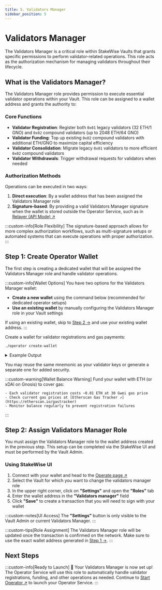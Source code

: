 ```yaml
---
title: 5. Validators Manager
sidebar_position: 5
---
```



# Validators Manager

The Validators Manager is a critical role within StakeWise Vaults that grants specific permissions to perform validator-related operations. This role acts as the authorization mechanism for managing validators throughout their lifecycle.

## What is the Validators Manager?

The Validators Manager role provides permission to execute essential validator operations within your Vault. This role can be assigned to a wallet address and grants the authority to:

### Core Functions

- **Validator Registration**: Register both `0x01` legacy validators (32 ETH/1 GNO) and `0x02` compound validators (up to 2048 ETH/64 GNO)
- **Validator Funding**: Top up existing `0x02` compound validators with additional ETH/GNO to maximize capital efficiency
- **Validator Consolidation**: Migrate legacy `0x01` validators to more efficient `0x02` compound validators
- **Validator Withdrawals**: Trigger withdrawal requests for validators when needed

### Authorization Methods

Operations can be executed in two ways:
1. **Direct execution**: By a wallet address that has been assigned the Validators Manager role
2. **Signature-based**: By providing a valid Validators Manager signature when the wallet is stored outside the Operator Service, such as in [Relayer (API Mode) ↗](./alternative-key-management/api-mode)

:::custom-info[Role Flexibility]
The signature-based approach allows for more complex authorization workflows, such as multi-signature setups or automated systems that can execute operations with proper authorization.
:::

## Step 1: Create Operator Wallet

The first step is creating a dedicated wallet that will be assigned the Validators Manager role and handle validator operations.

:::custom-info[Wallet Options]
You have two options for the Validators Manager wallet:
- **Create a new wallet** using the command below (recommended for dedicated operator setups)
- **Use an existing wallet** by manually configuring the Validators Manager role in your Vault settings

If using an existing wallet, skip to [Step 2 →](#step-2-assign-validators-manager-role) and use your existing wallet address.
:::

Create a wallet for validator registrations and gas payments:

```bash
./operator create-wallet
```

<details className="custom-details">
<summary>Example Output</summary>
```
Enter the vault address: 0x3320a...68
Enter the mnemonic for generating the wallet: pumpkin anxiety private salon inquiry ...
Done. The wallet and password saved to /home/user/.stakewise/0x3320a...68/wallet directory. The wallet address is: 0x239B...e3Cc
```
</details>

You may reuse the same mnemonic as your validator keys or generate a separate one for added security.

:::custom-warning[Wallet Balance Warning]
  Fund your wallet with ETH (or xDAI on Gnosis) to cover gas:

    - Each validator registration costs ~0.01 ETH at 30 Gwei gas price
    - Check current gas prices at [Etherscan Gas Tracker ↗](https://etherscan.io/gastracker)
    - Monitor balance regularly to prevent registration failures
:::

## Step 2: Assign Validators Manager Role

You must assign the Validators Manager role to the wallet address created in the previous step. This setup can be completed via the StakeWise UI and must be performed by the Vault Admin.

### Using StakeWise UI

1. Connect with your wallet and head to the [Operate page ↗](https://app.stakewise.io/operate)
2. Select the Vault for which you want to change the validators manager role
3. In the upper right corner, click on **"Settings"** and open the **"Roles"** tab
4. Enter the wallet address in the **"Validators manager"** field
5. Click **"Save"** to create a transaction that you will need to sign with your wallet

:::custom-notes[UI Access]
The **"Settings"** button is only visible to the Vault Admin or current Validators Manager.
:::

:::custom-tips[Role Assignment]
The Validators Manager role will be updated once the transaction is confirmed on the network. Make sure to use the exact wallet address generated in [Step 1 →](#step-1-create-operator-wallet).
:::

## Next Steps

:::custom-info[Ready to Launch]
🎉 Your Validators Manager is now set up! The Operator Service will use this role to automatically handle validator registrations, funding, and other operations as needed. Continue to [Start Operator ↗](start-operator) to launch your Operator Service.
:::
